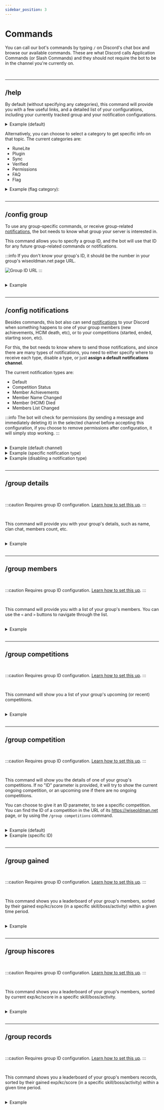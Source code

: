 ```yaml
---
sidebar_position: 3
---
```



# Commands

You can call our bot's commands by typing `/` on Discord's chat box and browse our available commands. These are what Discord calls Application Commands (or Slash Commands) and they should not require the bot to be in the channel you're currently on.

<br />

---

## /help

By default (without specifying any categories), this command will provide you with a few useful links, and a detailed list of your configurations, including your currently tracked group and your notification configurations.

<details>
  <summary>Example (default)</summary>

<CommandCall commandRoot="/help" />

<br />

![Help Command (default)](./assets/help.png)

</details>

Alternatively, you can choose to select a category to get specific info on that topic. The current categories are:

- RuneLite
- Plugin
- Sync
- Verified
- Permissions
- FAQ
- Flag

<details>
  <summary>Example (flag category):</summary>

<CommandCall commandRoot="/help" options={[{ key: 'category', value: 'Flag' }]} />

<br />

![Help Command (flag)](./assets/help:flag.png)

</details>

<br />

---

## /config group

To use any group-specific commands, or receive group-related [notifications](/notifications), the bot needs to know what group your server is interested in.

This command allows you to specify a group ID, and the bot will use that ID for any future group-related commands or notifications.

:::info
If you don't know your group's ID, it should be the number in your group's wiseoldman.net page URL.

![Group ID URL](./assets/group_id.png)
:::

<br />

<details>
  <summary>Example</summary>

<CommandCall commandRoot="/config group" options={[{ key: 'group_id', value: '139' }]} />

<br />

![Config Group Command](./assets/config:group.png)

</details>

<br />

---

## /config notifications

Besides commands, this bot also can send [notifications](/notifications) to your Discord when something happens to one of your group members (new achievements, HCIM death, etc), or to your competitions (started, ended, starting soon, etc).

For this, the bot needs to know where to send those notifications, and since there are many types of notifications, you need to either specify where to receive each type, disable a type, or just **assign a default notifications channel**.

The current notification types are:

- Default
- Competition Status
- Member Achievements
- Member Name Changed
- Member (HCIM) Died
- Members List Changed

:::info
The bot will check for permissions (by sending a message and immediately deleting it) in the selected channel before accepting this configuration, if you choose to remove permissions after configuration, it will simply stop working.
:::

<br />

<details>
  <summary>Example (default channel)</summary>

<CommandCall
  commandRoot="/config notifications"
  options={[
    { key: 'notification_type', value: 'Default' },
    { key: 'notification_channel', value: '#general' }
  ]}
/>

<br />

![Config Notifications Command (default)](./assets/config:notifications:default.png)

</details>

<details>
  <summary>Example (specific notification type)</summary>

<CommandCall
  commandRoot="/config notifications"
  options={[
    { key: 'notification_type', value: 'Members List Changed' },
    { key: 'notification_channel', value: '#bot-channel' }
  ]}
/>

<br />

![Config Notifications Command (default)](./assets/config:notifications:members.png)

</details>

<details>
  <summary>Example (disabling a notification type)</summary>

<CommandCall
  commandRoot="/config notifications"
  options={[
    { key: 'notification_type', value: 'Competition Status' },
    { key: 'notification_channel', value: '#general' },
    { key: 'status', value: 'Disable' }
  ]}
/>

<br />

![Config Notifications Command (default)](./assets/config:notifications:disable.png)

</details>

<br />

---

## /group details

<br />

:::caution
Requires group ID configuration. [Learn how to set this up](#config-group).
:::

<br />

This command will provide you with your group's details, such as name, clan chat, members count, etc.

<br />

<details>
  <summary>Example</summary>

<CommandCall commandRoot="/group details" />

<br />

![Group Details Command](./assets/group:details.png)

</details>

<br />

---

## /group members

<br />

:::caution
Requires group ID configuration. [Learn how to set this up](#config-group).
:::

<br />

This command will provide you with a list of your group's members. You can use the `<` and `>` buttons to navigate through the list.

<br />

<details>
  <summary>Example</summary>

<CommandCall commandRoot="/group members" />

<br />

![Group Members Command](./assets/group:members.png)

</details>

<br />

---

## /group competitions

<br />

:::caution
Requires group ID configuration. [Learn how to set this up](#config-group).
:::

<br />

This command will show you a list of your group's upcoming (or recent) competitions.

<br />

<details>
  <summary>Example</summary>

<CommandCall commandRoot="/group competitions" />

<br />

![Group Competitions Command](./assets/group:competitions.png)

</details>

<br />

---

## /group competition

<br />

:::caution
Requires group ID configuration. [Learn how to set this up](#config-group).
:::

<br />

This command will show you the details of one of your group's competitions.
If no "ID" parameter is provided, it will try to show the current ongoing competition, or an upcoming one if there are no ongoing competitions.

You can choose to give it an ID parameter, to see a specific competition. You can find the ID of a competition in the URL of its https://wiseoldman.net page, or by using the `/group competitions` command.

<br />

<details>
  <summary>Example (default)</summary>

<CommandCall commandRoot="/group competition" />

<br />

![Group Competition (default) Command](./assets/group:competition.png)

</details>

<details>
  <summary>Example (specific ID)</summary>

<CommandCall
  commandRoot="/group competition"
  options={[
    {
      key: 'group_id',
      value: '15832'
    }
  ]}
/>

<br />

![Group Competition (specific ID) Command](./assets/group:competition:id.png)

</details>

<br />

---

## /group gained

<br />

:::caution
Requires group ID configuration. [Learn how to set this up](#config-group).
:::

<br />

This command shows you a leaderboard of your group's members, sorted by their gained exp/kc/score (in a specific skill/boss/activity) within a given time period.

<br />

<details>
  <summary>Example</summary>

<CommandCall
  commandRoot="/group gained"
  options={[
    { key: 'metric', value: 'Strength' },
    { key: 'period', value: 'Month' }
  ]}
/>

<br />

![Group Gained Command](./assets/group:gained.png)

</details>

<br />

---

## /group hiscores

<br />

:::caution
Requires group ID configuration. [Learn how to set this up](#config-group).
:::

<br />

This command shows you a leaderboard of your group's members, sorted by current exp/kc/score in a specific skill/boss/activity.

<br />

<details>
  <summary>Example</summary>

<CommandCall commandRoot="/group hiscores" options={[{ key: 'metric', value: 'Zulrah' }]} />

<br />

![Group Hiscores Command](./assets/group:hiscores.png)

</details>

<br />

---

## /group records

<br />

:::caution
Requires group ID configuration. [Learn how to set this up](#config-group).
:::

<br />

This command shows you a leaderboard of your group's members records, sorted by their gained exp/kc/score (in a specific skill/boss/activity) within a given time period.

<br />

<details>
  <summary>Example</summary>

<CommandCall
  commandRoot="/group records"
  options={[
    { key: 'metric', value: 'Farming' },
    { key: 'period', value: 'Week' }
  ]}
/>

<br />

![Group Records Command](./assets/group:records.png)

</details>

<br />
